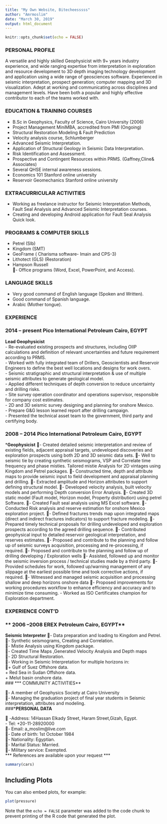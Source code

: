 ```yaml
---
title: "My Own Website, Bitecheesssss"
author: "Amrmoslim"
date: "March 30, 2019"
output: html_document
---
```


```r
knitr::opts_chunk$set(echo = FALSE)
```

### **PERSONAL PROFILE**


A versatile and highly skilled Geophysicist with 9+ years industry experience, and wide ranging expertise from interpretation in exploration and resource development to 3D depth imaging technology development and application using a wide range of geosciences software. Experienced in seismic interpretation, prospect generation; computer mapping and 3D visualization. Adept at working and communicating across disciplines and management levels. Have been both a popular and highly effective contributor to each of the teams worked with.

### **EDUCATION & TRAINING COURSES**

- B.Sc in Geophysics, Faculty of Science, Cairo University (2006)
-	Project Management MiniMBA, accredited from PMI (Ongoing)
- Structural Restoration Modeling & Fault Prediction 
-	Velocity analysis course, Schlumberger
-	Advanced Seismic Interpretation.
-	Application of Structural Geology in Seismic Data Interpretation.
-	Risk Identification and Assessment.
-	Prospective and Contingent Resources within PRMS. (Gaffney,Cline& Associates)
-	Several QHSE internal awareness sessions.
-	Economics 101 					Stanford online university
-	Reservoir Geomechanics 			Stanford online university	

### **EXTRACURRICULAR ACTIVITIES**

-	Working as freelance instructor for Seismic Interpretation Methods, Fault Seal Analysis and Advanced Seismic Interpretation courses.
- Creating and developing Android application for Fault Seal Analysis Quick look.

### **PROGRAMS & COMPUTER SKILLS**

-	Petrel (Slb)
-	Kingdom (SMT)
-	GeoFrame ( Charisma software- Imain and CPS-3)
-	Lithotect (GLS)  (Restoration)
- Hampson Russell  
- Office programs (Word, Excel, PowerPoint, and Access).

### **LANGUAGE SKILLS**

- Very good command of English language (Spoken and Written).
- Good command of Spanish language.
- Arabic (Mother tongue).

### **EXPERIENCE**

### **2014 – present	Pico International Petroleum	Cairo, EGYPT**
**Lead Geophysicist**  
- Re-evaluated existing prospects and structures, including OIIP calculations and definition of relevant uncertainties and future requirement according to PRMS.   
- Worked with fully integrated team of Drillers, Geoscientists and Reservoir Engineers to define the best well locations and designs for work overs.  
- Seismic stratigraphic and structural interpretation & use of multiple seismic attributes to generate geological model.  
- Applied different techniques of depth conversion to reduce uncertainty and drilling risks.  
- Site survey operation coordinator and operations supervisor, responsible for company cost estimates.    
- 2D and 3D seismic survey designing and planning for onshore Mexico.  
- Prepare G&G lesson learned report after drilling campaign.  
- Presented the technical asset team to the government, third party and certifying body.  
  
### **2008 – 2014	Pico International Petroleum	Cairo, EGYPT**
***Geophysicist** 
-	Created detailed seismic interpretation and review of existing fields, adjacent appraisal targets, undeveloped discoveries and exploration prospects using both 2D and 3D seismic data sets. 
-	Well to seismic tie by creating synthetic seismograms, VSP and Correlate time frequency and phase misties. Tailored mistie Analysis for 2D vintages using Kingdom and Petrel packages. 
-	Constructed time, depth and attribute maps to provide seismic input to field development and appraisal planning and drilling.
-	Extracted amplitude and Horizon attributes to support defining structural model.
-	Developed velocity analysis, built velocity models and performing Depth conversion Error Analysis.
-	Created 3D static model (Fault model, Horizon model, Property distribution) using petrel Software.
-	Created Fault seal analysis using MS Excel software. 
-	Conducted Risk analysis and reserve estimation for onshore Mexico exploration project. 
-	Defined fractures trends map upon integrated maps (direct and indirect fractures indicators) to support fracture modeling.
-	Prepared timely technical proposals for drilling undeveloped and exploration prospects according to the agreed drilling sequence.
-	Contributed geophysical input to detailed reservoir geological interpretation, and reserves estimates.
-	Proposed and contribute to the planning and follow up of seismic surveys acquisition, processing and re-processing, if required.
-	Proposed and contribute to the planning and follow up of drilling developing / Exploration wells 
-	Assisted, followed up and monitor the seismic inversion process / technical studies made by a third party.
-	Provided schedules for work, followed up/warning management of any slippage at the earliest possible time and took corrective actions, if required.
-	Witnessed and managed seismic acquisition and processing shallow and deep horizons onshore data
-	Proposed improvements for working procedures workflow to enhance efficiency and accuracy and to minimize time consuming.
- Worked as ISO Certificates champion for Exploration department.

### **EXPERIENCE CONT’D**
### ** 2006 –2008	EREX Petroleum	Cairo, EGYPT**
**Seismic Interpreter** 
-	Data preparation and loading to Kingdom and Petrel.  
-	Synthetic seismograms, Creating and Correlation.  
-	Mistie Analysis using Kingdom package.   
-	Created Time Maps ,Generated Velocity Analysis and Depth maps   
-	2D Structural Restoration.  
-	Working in Seismic Interpretation for multiple horizons in:   
+ Gulf of Suez Offshore data.  
+	Red Sea in Sudan Offshore data.  
+	Melut basin onshore data.   
### *** COMMUNITY ACTIVITIES**

-	A member of Geophysics Society at Cairo University  
-	Managing the graduation project of final year students in Seismic interpretation, attributes and modeling.  
###***PERSONAL DATA**

 -Address: 14Hassan Elkady Street, Haram Street,Gizah, Egypt.  
-	Tel: +20-11-28920000  
-	Email: a_moslim@live.com   
-	Date of birth: 1st October 1984  
-	Nationality: Egyptian.  
-	Marital Status: Married.  
-	Military service: Exempted.  
*** References are available upon your request ***  





######################################################################

```r
summary(cars)
```

## Including Plots

You can also embed plots, for example:

```r
plot(pressure)
```

Note that the `echo = FALSE` parameter was added to the code chunk to prevent printing of the R code that generated the plot.
